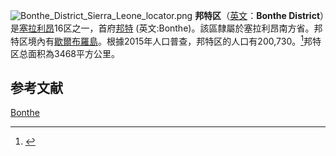 [[File:Bonthe_District_Sierra_Leone_locator.png|thumb]]
'''邦特区'''（[[英文|英文]]：'''Bonthe District'''）是[[塞拉利昂|塞拉利昂]]16区之一，首府[[邦特|邦特]] (英文:Bonthe)。該區隸屬於塞拉利昂南方省。邦特区境內有[[歇爾布羅島|歇爾布羅島]]。根據2015年人口普查，邦特区的人口有200,730。<ref>{{cite web|url=http://www.world-gazetteer.com/wg.php?x=&men=gpro&lng=en&des=wg&geo=-6637&srt=npan&col=abcdefghinoq&msz=1500|title=World Gazetteer: Bonthe|website=World-gazetter.com|accessdate=2017-01-21}}{{dead link|date=July 2021|bot=medic}}{{cbignore|bot=medic}}</ref>邦特区总面积為3468平方公里。

==参考文献==
{{reflist}}

{{coord|display=title}}
{{SierraLeone-geo-stub}}
{{塞拉利昂大区}}
[[Category:塞拉利昂行政区划|Bonthe]]
